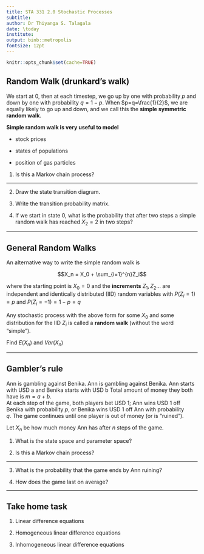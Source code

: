 ```yaml
---
title: STA 331 2.0 Stochastic Processes
subtitle: 
author: Dr Thiyanga S. Talagala
date: \today
institute: 
output: binb::metropolis
fontsize: 12pt
---
```


```r
knitr::opts_chunk$set(cache=TRUE)
```

## Random Walk (drunkard's walk)

We start at 0, then at each timestep, we go up by one with probability $p$ and down by one with probability $q=1-p$. When $p=q=\frac{1}{2}$, we are equally likely to go up and down, and we call this the **simple symmetric random walk**. 

**Simple random walk is very useful to model**

- stock prices

- states of populations

- position of gas particles

1. Is this a Markov chain process?

---

2. Draw the state transition diagram.

3. Write the transition probability matrix.

4. If we start in state 0, what is the probability that after two steps a simple random walk has reached $X_2=2$ in two steps?

---

## General Random Walks

An alternative way to write the simple random walk is 

$$X_n = X_0 + \sum_{i=1}^{n}Z_i$$



where the starting point is $X_0 = 0$ and the **increments** $Z_1, Z_2...$ are independent and identically distributed (IID) random variables with $P(Z_i=1)=p$ and $P(Z_i=-1)=1-p=q$ 

Any stochastic process with the above form for some $X_0$ and some distribution for the IID $Z_i$  is called a **random walk** (without the word "simple").

Find $E(X_n)$ and $Var(X_n)$

---

## Gambler's rule

Ann is gambling against Benika.  Ann is gambling against Benika. Ann starts with USD a and Benika starts with USD b
Total amount of money they both have is $m=a+b$.   
At each step of the game, both players bet USD 1; Ann wins USD 1 off Benika with probability $p$, or Benika wins USD 1 off Ann with probability  
$q$. The game continues until one player is out of money (or is “ruined”).

Let $X_n$ be how much money Ann has after $n$ steps of the game. 

1. What is the state space and parameter space?

2. Is this a Markov chain process?

---

3. What is the probability that the game ends by Ann ruining?

4. How does the game last on average?

---

## Take home task

1. Linear difference equations

2. Homogeneous linear difference equations

3. Inhomogeneous linear difference equations